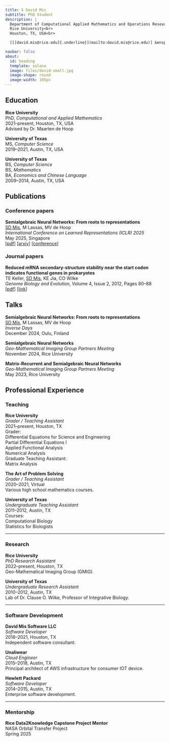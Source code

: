 ```yaml
---
title: S David Mis
subtitle: PhD Student
description: | 
  Department of Computational Applied Mathematics and Operations Research<br>
  Rice University<br>
  Houston, TX, USA<br>

  [[[david.mis@rice.edu]{.underline}](mailto:david.mis@rice.edu)] &ensp; [[[CV]{.underline}](./files/DavidMis-CV.pdf)] &ensp; [[[GitHub]{.underline}](https://github.com/davidmis)] &ensp; [[[Google Scholar]{.underline}](https://scholar.google.com/citations?user=FeRZjBAAAAAJ&hl=en)]

navbar: false
about:
  id: heading
  template: solana
  image: files/david-small.jpg
  image-shape: round
  image-width: 185px
---
```


:::{#heading}
:::

<!-- 
## Research interests

TODO
-->

## Education

**Rice University**  
PhD, *Computational and Applied Mathematics*  
2021--present, Houston, TX, USA  
Advised by Dr. Maarten de Hoop

**University of Texas**   
MS, *Computer Science*  
2019--2021, Austin, TX, USA

**University of Texas**   
BS, *Computer Science*  
BS, *Mathematics*  
BA, *Economics and Chinese Language*    
2009--2014, Austin, TX, USA

## Publications

<!-- ### Preprints -->

<!-- --- -->

### Conference papers

**Semialgebraic Neural Networks: From roots to representations**  
[SD Mis]{.underline}, M Lassas, MV de Hoop  
*International Conference on Learned Representations (ICLR) 2025*  
May 2025, Singapore  
[[pdf](https://www.arxiv.org/pdf/2501.01564)]
[[arxiv](https://www.arxiv.org/abs/2501.01564)]
[[conference](https://iclr.cc/virtual/2025/poster/27662)]


### Journal papers

**Reduced mRNA secondary-structure stability near the start codon indicates functional genes in prokaryotes**  
TE Keller, [SD Mis]{.underline}, KE Jia, CO Wilke  
*Genome Biology and Evolution*, Volume 4, Issue 2, 2012, Pages 80–88  
[[pdf](https://academic.oup.com/gbe/article-pdf/4/2/80/17915831/evr129.pdf)]
[[link](https://academic.oup.com/gbe/article/4/2/80/555289)]

<!--### Theses

**Semialgebraic Neural Networks: From roots to representations**  
[SD Mis]{.underline}  
Master's thesis  
[[pdf](TODO)] 
[[link](TODO)]   -->

## Talks

<!-- **Interpretable and interactive learned regularizers for inverse problems**  
[SD Mis]{.underline}, MV de Hoop  
*Applied Inverse Problems (AIP) 2025*  
July 2025, Rio de Janeiro, Brazil   -->

**Semialgebraic Neural Networks: From roots to representations**  
[SD Mis]{.underline}, M Lassas, MV de Hoop  
*Inverse Days*  
December 2024, Oulu, Finland

**Semialgebraic Neural Networks**  
*Geo-Mathematical Imaging Group Partners Meeting*  
November 2024, Rice University

**Matrix-Recurrent and Semialgebraic Neural Networks**  
*Geo-Mathematical Imaging Group Partners Meeting*  
May 2023, Rice University

## Professional Experience

### Teaching

**Rice University**  
*Grader / Teaching Assistant*  
2021--present, Houston, TX  
Grader:  
    [Differential Equations for Science and Engineering]{.lst}  
    [Partial Differential Equations I]{.lst}   
    [Applied Functional Analysis]{.lst}  
    [Numerical Analysis]{.lst}  
Graduate Teaching Assistant:  
    [Matrix Analysis]{.lst}

**The Art of Problem Solving**  
*Grader / Teaching Assistant*  
2020--2021, Virtual  
Various high school mathematics courses.

**University of Texas**  
*Undergraduate Teaching Assistant*  
2011--2012, Austin, TX  
Courses:  
    [Computational Biology]{.lst}  
    [Statistics for Biologists]{.lst} 

---

### Research

**Rice University**  
*PhD Research Assistant*  
2022--present, Houston, TX  
Geo-Mathematical Imaging Group (GMIG).

**University of Texas**  
*Undergraduate Research Assistant*  
2010--2012, Austin, TX  
Lab of Dr. Clause O. Wilke, Professor of Integrative Biology.

---

### Software Development

**David Mis Software LLC**  
*Software Developer*  
2018--2021, Houston, TX  
Independent software consultant. 

**Unaliwear**  
*Cloud Engineer*  
2015--2018, Austin, TX  
Principal architect of AWS infrastructure for consumer IOT device.

**Hewlett Packard**  
*Software Developer*  
2014--2015, Austin, TX  
Enterprise software development.

---

### Mentorship

**Rice Data2Knowledge Capstone Project Mentor**  
NASA Orbital Transfer Project  
Spring 2025